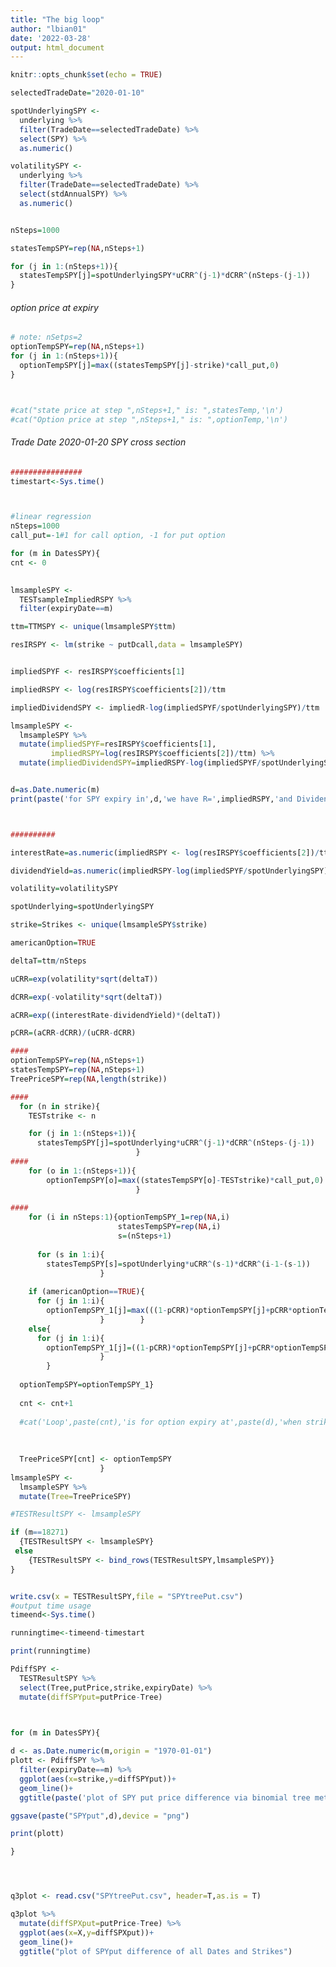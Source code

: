 ```yaml
---
title: "The big loop"
author: "lbian01"
date: '2022-03-28'
output: html_document
---
```


```r
knitr::opts_chunk$set(echo = TRUE)
```


```r
selectedTradeDate="2020-01-10"

spotUnderlyingSPY <- 
  underlying %>% 
  filter(TradeDate==selectedTradeDate) %>% 
  select(SPY) %>% 
  as.numeric()

volatilitySPY <- 
  underlying %>% 
  filter(TradeDate==selectedTradeDate) %>% 
  select(stdAnnualSPY) %>% 
  as.numeric()



```

```r
nSteps=1000

statesTempSPY=rep(NA,nSteps+1)

for (j in 1:(nSteps+1)){
  statesTempSPY[j]=spotUnderlyingSPY*uCRR^(j-1)*dCRR^(nSteps-(j-1))
}


```

###### option price at expiry
```r
# note: nSetps=2
optionTempSPY=rep(NA,nSteps+1)
for (j in 1:(nSteps+1)){
  optionTempSPY[j]=max((statesTempSPY[j]-strike)*call_put,0)
}



#cat("state price at step ",nSteps+1," is: ",statesTemp,'\n') 
#cat("Option price at step ",nSteps+1," is: ",optionTemp,'\n')

```

###### Trade Date 2020-01-20 SPY cross section

```r
################
timestart<-Sys.time()



#linear regression
nSteps=1000
call_put=-1#1 for call option, -1 for put option

for (m in DatesSPY){
cnt <- 0
  

lmsampleSPY <- 
  TESTsampleImpliedRSPY %>% 
  filter(expiryDate==m)

ttm=TTMSPY <- unique(lmsampleSPY$ttm)

resIRSPY <- lm(strike ~ putDcall,data = lmsampleSPY)


impliedSPYF <- resIRSPY$coefficients[1]

impliedRSPY <- log(resIRSPY$coefficients[2])/ttm

impliedDividendSPY <- impliedR-log(impliedSPYF/spotUnderlyingSPY)/ttm

lmsampleSPY <- 
  lmsampleSPY %>% 
  mutate(impliedSPYF=resIRSPY$coefficients[1],
         impliedRSPY=log(resIRSPY$coefficients[2])/ttm) %>% 
  mutate(impliedDividendSPY=impliedRSPY-log(impliedSPYF/spotUnderlyingSPY)/ttm) 


d=as.Date.numeric(m)
print(paste('for SPY expiry in',d,'we have R=',impliedRSPY,'and Dividend=  ',impliedDividendSPY))



##########

interestRate=as.numeric(impliedRSPY <- log(resIRSPY$coefficients[2])/ttm) 

dividendYield=as.numeric(impliedRSPY-log(impliedSPYF/spotUnderlyingSPY)/ttm)

volatility=volatilitySPY 

spotUnderlying=spotUnderlyingSPY

strike=Strikes <- unique(lmsampleSPY$strike)

americanOption=TRUE

deltaT=ttm/nSteps

uCRR=exp(volatility*sqrt(deltaT))

dCRR=exp(-volatility*sqrt(deltaT))

aCRR=exp((interestRate-dividendYield)*(deltaT))

pCRR=(aCRR-dCRR)/(uCRR-dCRR)

####
optionTempSPY=rep(NA,nSteps+1)
statesTempSPY=rep(NA,nSteps+1)
TreePriceSPY=rep(NA,length(strike))

####
  for (n in strike){
    TESTstrike <- n

    for (j in 1:(nSteps+1)){
      statesTempSPY[j]=spotUnderlying*uCRR^(j-1)*dCRR^(nSteps-(j-1))
                            }
####
    for (o in 1:(nSteps+1)){
        optionTempSPY[o]=max((statesTempSPY[o]-TESTstrike)*call_put,0)
                            }  
  
####    
    for (i in nSteps:1){optionTempSPY_1=rep(NA,i)
                        statesTempSPY=rep(NA,i)
                        s=(nSteps+1)
    
      for (s in 1:i){
        statesTempSPY[s]=spotUnderlying*uCRR^(s-1)*dCRR^(i-1-(s-1))
                    }
    
    if (americanOption==TRUE){
      for (j in 1:i){
        optionTempSPY_1[j]=max(((1-pCRR)*optionTempSPY[j]+pCRR*optionTempSPY[j+1])*exp(-interestRate*deltaT),(statesTempSPY[j]-TESTstrike)*call_put)
                    }        }  
    else{
      for (j in 1:i){
        optionTempSPY_1[j]=((1-pCRR)*optionTempSPY[j]+pCRR*optionTempSPY[j+1])*exp(-interestRate*deltaT)
                    }     
        }
                    
  optionTempSPY=optionTempSPY_1}
  
  cnt <- cnt+1
  
  #cat('Loop',paste(cnt),'is for option expiry at',paste(d),'when strike is',n,"Option price is: ",optionTempSPY,'\n')
  
  
  
  TreePriceSPY[cnt] <- optionTempSPY
                    }
lmsampleSPY <- 
  lmsampleSPY %>% 
  mutate(Tree=TreePriceSPY)

#TESTResultSPY <- lmsampleSPY

if (m==18271)
  {TESTResultSPY <- lmsampleSPY}
 else
    {TESTResultSPY <- bind_rows(TESTResultSPY,lmsampleSPY)}
}


write.csv(x = TESTResultSPY,file = "SPYtreePut.csv")
#output time usage
timeend<-Sys.time()

runningtime<-timeend-timestart

print(runningtime)

```


```r

PdiffSPY <- 
  TESTResultSPY %>% 
  select(Tree,putPrice,strike,expiryDate) %>% 
  mutate(diffSPYput=putPrice-Tree)



for (m in DatesSPY){
  
d <- as.Date.numeric(m,origin = "1970-01-01")
plott <- PdiffSPY %>% 
  filter(expiryDate==m) %>%
  ggplot(aes(x=strike,y=diffSPYput))+
  geom_line()+
  ggtitle(paste('plot of SPY put price difference via binomial tree method',d))

ggsave(paste("SPYput",d),device = "png")

print(plott)

}





```

```r
q3plot <- read.csv("SPYtreePut.csv", header=T,as.is = T)

q3plot %>% 
  mutate(diffSPXput=putPrice-Tree) %>% 
  ggplot(aes(x=X,y=diffSPXput))+
  geom_line()+
  ggtitle("plot of SPYput difference of all Dates and Strikes")
```

